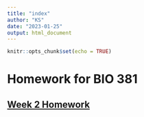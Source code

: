 ```yaml
---
title: "index"
author: "KS"
date: "2023-01-25"
output: html_document
---
```


```r
knitr::opts_chunk$set(echo = TRUE)
```

# Homework for BIO 381

## [Week 2 Homework ](https://github.com/kstutzma/StutzmanBIO381/blob/main/newpage.html)
